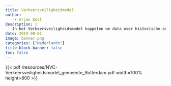 ```yaml
---
title: Verkeersveiligheidmodel
author:
    - Arjan Knol
description: |
   In het Verkeersveiligheidsmodel koppelen we data over historische ongevallen aan gegevens over de weg, over het verkeer en over de omgeving binnen de invloedsfeer van de (ongevals)locatie. Door gebruik te maken van een zelflerend algoritme ontstaat een model met een voorspellend karakter. Het model is voor het eerste gebruikt in de gemeente Rotterdam en wordt inmiddels door heel Nederland ingezet en doorontwikkeld. Meer informatie is te vinden op <a href="https://ongevalrisico.nl">ongevalrisico.nl</a>.
date: 2019-08-01
image: banner.png
categories: ["Nederlands"]
title-block-banner: false
toc: false
---
```


{{< pdf /resources/NVC-Verkeersveiligheidsmodel_gemeente_Rotterdam.pdf width=100% height=800 >}}